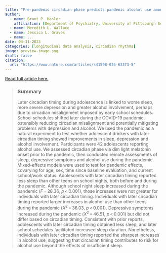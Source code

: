 ```yaml
---
title: "Pre-pandemic circadian phase predicts pandemic alcohol use among adolescents"
author:
  - name: Brant P. Hasler
    affiliation: [Department of Psychiatry, University of Pittsburgh School of Medicine]
  - name: Meredith L. Wallace
  - name: Jessica L. Graves
  - name: ...
date: 04-11-2023
categories: [longitudinal data analysis, circadian rhythms]
image: preview-image.png
draft: false
citation: 
  url: "https://www.nature.com/articles/s41598-024-63373-5"
---
```


[Read full article here.](https://www.nature.com/articles/s41598-024-63373-5)

> ### Summary
>
> Later circadian timing during adolescence is linked to worse sleep, more severe depression and greater alcohol involvement, perhaps due to circadian misalignment imposed by early school schedules. School schedules shifted later during the COVID-19 pandemic, ostensibly reducing circadian misalignment and potentially mitigating problems with depression and alcohol. We used the pandemic as a natural experiment to test whether adolescent drinkers with later circadian timing showed improvements in sleep, depression and alcohol involvement. Participants were 42 adolescents reporting alcohol use. We assessed circadian phase via dim light melatonin onset prior to the pandemic, then conducted remote assessments of sleep, depressive symptoms and alcohol use during the pandemic. Mixed-effects models were used to test for pandemic effects, covarying for age, sex, time since baseline evaluation, and current school/work status. Adolescents with later circadian timing reported less sleep than other teens on school nights, both before and during the pandemic. Although school night sleep increased during the pandemic (*F* = 28.36, *p* \< 0.001), those increases were not greater for individuals with later circadian timing. Individuals with later circadian timing reported larger increases in alcohol use than other teens during the pandemic (*X*^2^ = 36.03, *p* \< 0.001). Depressive symptoms increased during the pandemic (*X*^2^ = 46.51, *p* \< 0.001) but did not differ based on circadian timing. Consistent with prior reports, adolescents with later circadian timing obtained less sleep, and later school schedules facilitated increased sleep duration. Nonetheless, individuals with later circadian timing reported the sharpest increases in alcohol use, suggesting that circadian timing contributes to risk for alcohol use beyond the effects of insufficient sleep.
